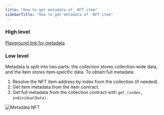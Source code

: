 ```yaml
---
title: "How to get metadata of  NFT item"
sidebarTitle: "How to get metadata of  NFT item"
---
```



### High level

[Playground link for metadata](/ecosystem/rpc/ton-center-v3/accounts/get-account-metadata?playground=open)

### Low level

Metadata is split into two parts: the collection stores collection‑wide data, and the item stores item‑specific data. To obtain full metadata:

1. Resolve the NFT item address by index from the collection (if needed).
1. Get item metadata from the item contract.
1. Get full metadata from the collection contract with `get_(index, individualData)`.

![Metadata NFT](/standard/tokens/nft/pictures/nftGetMetadata.jpg)
